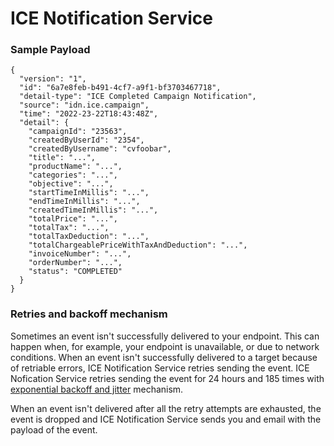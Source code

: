 
# ICE Notification Service

### Sample Payload

```
{
  "version": "1",
  "id": "6a7e8feb-b491-4cf7-a9f1-bf3703467718",
  "detail-type": "ICE Completed Campaign Notification",
  "source": "idn.ice.campaign",
  "time": "2022-23-22T18:43:48Z",
  "detail": {
    "campaignId": "23563",
    "createdByUserId": "2354",
    "createdByUsername": "cvfoobar",
    "title": "...",
    "productName": "...",
    "categories": "...",
    "objective": "...",
    "startTimeInMillis": "...",
    "endTimeInMillis": "...",
    "createdTimeInMillis": "...",
    "totalPrice": "...",
    "totalTax": "...",
    "totalTaxDeduction": "...",
    "totalChargeablePriceWithTaxAndDeduction": "...",
    "invoiceNumber": "...",
    "orderNumber": "...",
    "status": "COMPLETED"
  }
}
```

### Retries and backoff mechanism

Sometimes an event isn't successfully delivered to your endpoint. This can happen when, for example, your endpoint is unavailable, or due to network conditions. When an event isn't successfully delivered to a target because of retriable errors, ICE Notification Service retries sending the event. ICE Nofication Service retries sending the event for 24 hours and 185 times with [exponential backoff and jitter](https://aws.amazon.com/blogs/architecture/exponential-backoff-and-jitter/) mechanism.

When an event isn't delivered after all the retry attempts are exhausted, the event is dropped and ICE Notification Service sends you and email with the payload of the event.
